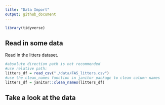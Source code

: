```yaml
---
title: "Data Import"
output: github_document
---
```


```r
library(tidyverse)
```

## Read in some data

Read in the litters dataset.

```r
#absolute direction path is not recommended
#use relative path:
litters_df = read_csv("./data/FAS_litters.csv")
#use the clean_names function in janitor package to clean column names
litters_df = janitor::clean_names(litters_df)
```


## Take a look at the data




















